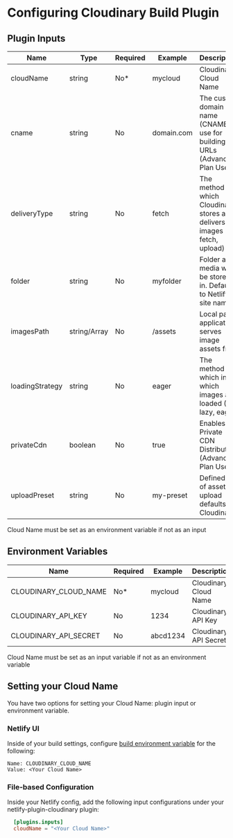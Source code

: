 

<Head>
  <title>Configuration - Netlify Cloudinary</title>
  <meta name="description" content="Configuring the Cloudinary Build Plugin for Netlify." />
  <meta name="og:title" content="Configuring Netlify Cloudinary" />
  <meta name="og:description" content="Configuring the Cloudinary Build Plugin for Netlify." />
</Head>

<OgImage
  title="Configuration"
  twitterTitle="Configuring Netlify Cloudinary"
/>

# Configuring Cloudinary Build Plugin

## Plugin Inputs

| Name            | Type    |Required | Example   | Description |
|-----------------|---------|---------|-----------| ------------|
| cloudName       | string  | No*     | mycloud   | Cloudinary Cloud Name |
| cname           | string  | No      | domain.com | The custom domain name (CNAME) to use for building URLs (Advanced Plan Users) |
| deliveryType    | string  | No      | fetch     | The method by which Cloudinary stores and delivers images (Ex: fetch, upload) |
| folder          | string  | No      | myfolder  | Folder all media will be stored in. Defaults to Netlify site name |
| imagesPath      | string/Array | No | /assets   | Local path application serves image assets from |
| loadingStrategy | string  | No      | eager     | The method in which in which images are loaded (Ex: lazy, eager) |
| privateCdn      | boolean | No      | true      | Enables Private CDN Distribution (Advanced Plan Users) |
| uploadPreset    | string  | No      | my-preset | Defined set of asset upload defaults in Cloudinary |

<Callout emoji={false}>
  Cloud Name must be set as an environment variable if not as an input
</Callout>

## Environment Variables

| Name                   | Required | Example  | Description |
|------------------------|----------|----------|-------------|
| CLOUDINARY_CLOUD_NAME  | No*      | mycloud  | Cloudinary Cloud Name |
| CLOUDINARY_API_KEY     | No       | 1234     | Cloudinary API Key |
| CLOUDINARY_API_SECRET  | No       | abcd1234 | Cloudinary API Secret |

<Callout emoji={false}>
  Cloud Name must be set as an input variable if not as an environment variable
</Callout>

## Setting your Cloud Name

You have two options for setting your Cloud Name: plugin input or environment variable.

### Netlify UI

Inside of your build settings, configure [build environment variable](https://docs.netlify.com/configure-builds/environment-variables) for the following:

```
Name: CLOUDINARY_CLOUD_NAME
Value: <Your Cloud Name>
```

### File-based Configuration

Inside your Netlify config, add the following input configurations under your netlify-plugin-cloudinary plugin:

```toml
  [plugins.inputs]
  cloudName = "<Your Cloud Name>"
```